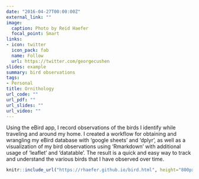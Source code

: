 ```yaml
---
date: "2016-04-27T00:00:00Z"
external_link: ""
image:
  caption: Photo by Reid Haefer
  focal_point: Smart
links:
- icon: twitter
  icon_pack: fab
  name: Follow
  url: https://twitter.com/georgecushen
slides: example
summary: bird observations
tags:
- Personal
title: Ornithology
url_code: ""
url_pdf: ""
url_slides: ""
url_video: ""
---
```


Using the eBird app, I record observations of the birds I identify while traveling and around my home. I created a workflow for obtaining and wrangling my eBird database with 'google sheets' and 'dplyr', as well as a visualization of my bird observations using 'Rmarkdown' with additional usage of 'leaflet' and 'datatable'. The result is a quick and easy way to track and understand the various birds that I have observed over time.

```r
knitr::include_url("https://rhaefer.github.io/bird.html", height="800px")
```


